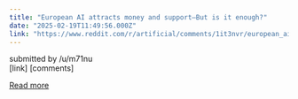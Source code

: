 ```yaml
---
title: "European AI attracts money and support–But is it enough?"
date: "2025-02-19T11:49:56.000Z"
link: "https://www.reddit.com/r/artificial/comments/1it3nvr/european_ai_attracts_money_and_supportbut_is_it/"
---
```


submitted by    /u/m71nu  
 [link]   [comments]

[Read more](https://www.reddit.com/r/artificial/comments/1it3nvr/european_ai_attracts_money_and_supportbut_is_it/)
